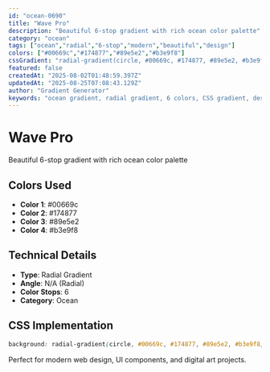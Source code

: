 ```yaml
---
id: "ocean-0690"
title: "Wave Pro"
description: "Beautiful 6-stop gradient with rich ocean color palette"
category: "ocean"
tags: ["ocean","radial","6-stop","modern","beautiful","design"]
colors: ["#00669c","#174877","#89e5e2","#b3e9f8"]
cssGradient: "radial-gradient(circle, #00669c, #174877, #89e5e2, #b3e9f8)"
featured: false
createdAt: "2025-08-02T01:48:59.397Z"
updatedAt: "2025-08-25T07:08:43.129Z"
author: "Gradient Generator"
keywords: "ocean gradient, radial gradient, 6 colors, CSS gradient, design, #00669c, #174877, #89e5e2, #b3e9f8"
---
```


# Wave Pro

Beautiful 6-stop gradient with rich ocean color palette

## Colors Used
- **Color 1**: #00669c
- **Color 2**: #174877
- **Color 3**: #89e5e2
- **Color 4**: #b3e9f8

## Technical Details
- **Type**: Radial Gradient
- **Angle**: N/A (Radial)
- **Color Stops**: 6
- **Category**: Ocean

## CSS Implementation
```css
background: radial-gradient(circle, #00669c, #174877, #89e5e2, #b3e9f8);
```

Perfect for modern web design, UI components, and digital art projects.
